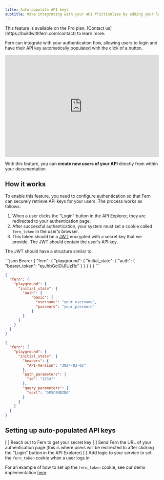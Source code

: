```yaml
---
title: Auto-populate API keys
subtitle: Make integrating with your API frictionless by adding your login flow to the API Explorer.
---
```


<Tip>
This feature is available on the Pro plan. [Contact us](https://buildwithfern.com/contact) to learn more.
</Tip>

Fern can integrate with your authentication flow, allowing users to login and have their API key automatically populated with the click of a button. 

<div style="position: relative; padding-bottom: 66.38846737481032%; height: 0;"><iframe src="https://www.loom.com/embed/790eb5849f1c4622aae09527908fdc7a?sid=d77062f8-35c3-41ab-8669-4c28b62e233b?hide_owner=true&hide_share=true&hide_title=true&hideEmbedTopBar=true" frameborder="0" webkitallowfullscreen mozallowfullscreen allowfullscreen style="position: absolute; top: 0; left: 0; width: 100%; height: 100%;"></iframe></div>

With this feature, you can **create new users of your API** directly from within your documentation. 

## How it works

To enable this feature, you need to configure authentication so that Fern can securely retrieve API keys for your users. The process works as follows:

1. When a user clicks the "Login" button in the API Explorer, they are redirected to your authentication page.
2. After successful authentication, your system must set a cookie called `fern_token` in the user's browser.
3. This token should be a [JWT](https://jwt.io) encrypted with a secret key that we provide. The JWT should contain the user's API key.

The JWT should have a structure similar to:

<CodeBlocks>
```json Bearer
{
  "fern": {
    "playground": {
      "initial_state": {
        "auth": {
          "bearer_token": "eyJhbGciOiJIUzI1c"
        }
      }
    }
  }
}
```

```json Basic
{
  "fern": {
    "playground": {
      "initial_state": {
        "auth": {
            "basic": {
              "username": "your_username",
              "password": "your_password"
            }
        }
      }
    }
  }
}
```

```json Custom
{
  "fern": {
    "playground": {
      "initial_state": {
        "headers": {
          "API-Version": "2024-02-02"
        },
        "path_parameters": {
          "id": "1234f"
        }, 
        "query_parameters": {
          "sort": "DESCENDING"
        }
      }
    }
  }
}
```

</CodeBlocks>

## Setting up auto-populated API keys

[ ] Reach out to Fern to get your secret key 
[ ] Send Fern the URL of your authentication page (this is where users will be redirected to after clicking the "Login" button in the API Explorer)
[ ] Add logic to your service to set the `fern_token` cookie when a user logs in

<Tip>For an example of how to set up the `fern_token` cookie, see our demo implementation [here](https://github.com/fern-api/fern-platform/blob/app/packages/fern-docs/bundle/src/app/%5Bhost%5D/%5Bdomain%5D/api/fern-docs/auth/fern-token-demo/route.ts).</Tip>

